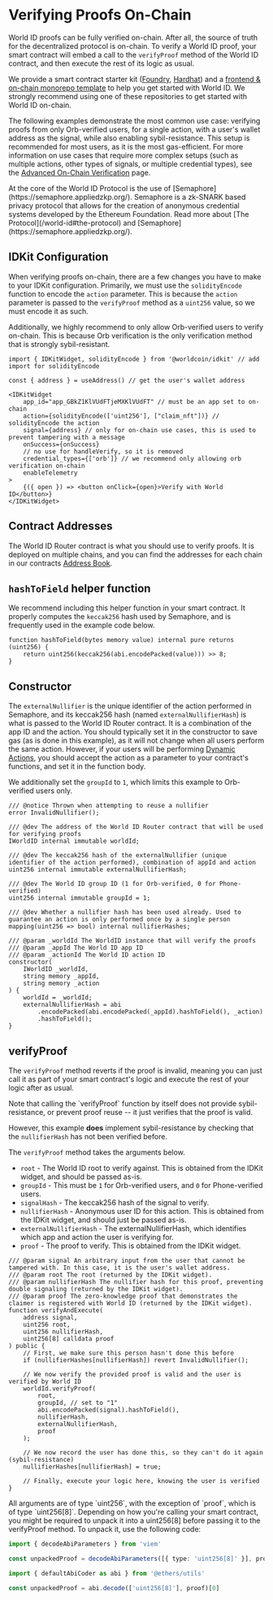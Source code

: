 
# Verifying Proofs On-Chain

World ID proofs can be fully verified on-chain. After all, the source of truth for the decentralized protocol is on-chain. To verify a World ID proof, your smart contract will embed a call to the `verifyProof` method of the World ID contract, and then execute the rest of its logic as usual.

We provide a smart contract starter kit ([Foundry](https://github.com/worldcoin/world-id-starter), [Hardhat](https://github.com/worldcoin/world-id-starter-hardhat)) and a [frontend & on-chain monorepo template](https://github.com/worldcoin/world-id-onchain-template) to help you get started with World ID. 
We strongly recommend using one of these repositories to get started with World ID on-chain.

The following examples demonstrate the most common use case: verifying proofs from only Orb-verified users, for a single action, with a user's wallet address as the signal, while also enabling sybil-resistance. 
This setup is recommended for most users, as it is the most gas-efficient. For more information on use cases that require more complex setups (such as multiple actions, other types of signals, or multiple credential types), see the [Advanced On-Chain Verification](/advanced/custom-on-chain) page.

<Note>
  At the core of the World ID Protocol is the use of [Semaphore](https://semaphore.appliedzkp.org/). Semaphore is a zk-SNARK based privacy protocol that allows for the creation of anonymous credential systems developed by the Ethereum Foundation.
  Read more about [The Protocol](/world-id#the-protocol) and [Semaphore](https://semaphore.appliedzkp.org/).
</Note>

## IDKit Configuration

When verifying proofs on-chain, there are a few changes you have to make to your IDKit configuration. Primarily, we must use the `solidityEncode` function to encode the `action` parameter. 
This is because the `action` parameter is passed to the `verifyProof` method as a `uint256` value, so we must encode it as such.

Additionally, we highly recommend to only allow Orb-verified users to verify on-chain. This is because Orb verification is the only verification method that is strongly sybil-resistant.

```tsx
import { IDKitWidget, solidityEncode } from '@worldcoin/idkit' // add import for solidityEncode

const { address } = useAddress() // get the user's wallet address

<IDKitWidget
    app_id="app_GBkZ1KlVUdFTjeMXKlVUdFT" // must be an app set to on-chain
    action={solidityEncode(['uint256'], ["claim_nft"])} // solidityEncode the action
    signal={address} // only for on-chain use cases, this is used to prevent tampering with a message
    onSuccess={onSuccess}
    // no use for handleVerify, so it is removed
    credential_types={['orb']} // we recommend only allowing orb verification on-chain
    enableTelemetry
>
    {({ open }) => <button onClick={open}>Verify with World ID</button>}
</IDKitWidget>
```

## Contract Addresses

The World ID Router contract is what you should use to verify proofs. It is deployed on multiple chains, and you can find the addresses for each chain in our contracts [Address Book](/reference/address-book).

## `hashToField` helper function

We recommend including this helper function in your smart contract. It properly computes the `keccak256` hash used by Semaphore, and is frequently used in the example code below.

```solidity
function hashToField(bytes memory value) internal pure returns (uint256) {
    return uint256(keccak256(abi.encodePacked(value))) >> 8;
}
```

## Constructor

The `externalNullifier` is the unique identifier of the action performed in Semaphore, and its keccak256 hash (named `externalNullifierHash`) is what is passed to the World ID Router contract. It is a combination of the app ID and the action.
You should typically set it in the constructor to save gas (as is done in this example), as it will not change when all users perform the same action. 
However, if your users will be performing [Dynamic Actions](/anonymous-actions/idkit#dynamic-actions), you should accept the action as a parameter to your contract's functions, and set it in the function body.

We additionally set the `groupId` to `1`, which limits this example to Orb-verified users only.

```solidity
/// @notice Thrown when attempting to reuse a nullifier
error InvalidNullifier();

/// @dev The address of the World ID Router contract that will be used for verifying proofs
IWorldID internal immutable worldId;

/// @dev The keccak256 hash of the externalNullifier (unique identifier of the action performed), combination of appId and action
uint256 internal immutable externalNullifierHash;

/// @dev The World ID group ID (1 for Orb-verified, 0 for Phone-verified)
uint256 internal immutable groupId = 1;

/// @dev Whether a nullifier hash has been used already. Used to guarantee an action is only performed once by a single person
mapping(uint256 => bool) internal nullifierHashes;

/// @param _worldId The WorldID instance that will verify the proofs
/// @param _appId The World ID app ID
/// @param _actionId The World ID action ID
constructor(
    IWorldID _worldId,
    string memory _appId,
    string memory _action
) {
    worldId = _worldId;
    externalNullifierHash = abi
        .encodePacked(abi.encodePacked(_appId).hashToField(), _action)
        .hashToField();
}
```

## verifyProof

The `verifyProof` method reverts if the proof is invalid, meaning you can just call it as part of your smart contract's logic and execute the rest of your logic after as usual.

<Note type="warning">
	Note that calling the `verifyProof` function by itself does not provide sybil-resistance, or prevent proof reuse -- it
	just verifies that the proof is valid. 
  
  However, this example **does** implement sybil-resistance by checking that the `nullifierHash` has not been verified before.
</Note>

The `verifyProof` method takes the arguments below.

-   `root` - The World ID root to verify against. This is obtained from the IDKit widget, and should be passed as-is.
-   `groupId` - This must be `1` for Orb-verified users, and `0` for Phone-verified users.
-   `signalHash` - The keccak256 hash of the signal to verify.
-   `nullifierHash` - Anonymous user ID for this action. This is obtained from the IDKit widget, and should just be passed as-is.
-   `externalNullifierHash` - The externalNullifierHash, which identifies which app and action the user is verifying for.
-   `proof` - The proof to verify. This is obtained from the IDKit widget.

```solidity
/// @param signal An arbitrary input from the user that cannot be tampered with. In this case, it is the user's wallet address.
/// @param root The root (returned by the IDKit widget).
/// @param nullifierHash The nullifier hash for this proof, preventing double signaling (returned by the IDKit widget).
/// @param proof The zero-knowledge proof that demonstrates the claimer is registered with World ID (returned by the IDKit widget).
function verifyAndExecute(
    address signal,
    uint256 root,
    uint256 nullifierHash,
    uint256[8] calldata proof
) public {
    // First, we make sure this person hasn't done this before
    if (nullifierHashes[nullifierHash]) revert InvalidNullifier();

    // We now verify the provided proof is valid and the user is verified by World ID
    worldId.verifyProof(
        root,
        groupId, // set to "1"
        abi.encodePacked(signal).hashToField(),
        nullifierHash,
        externalNullifierHash,
        proof
    );

    // We now record the user has done this, so they can't do it again (sybil-resistance)
    nullifierHashes[nullifierHash] = true;

    // Finally, execute your logic here, knowing the user is verified
}
```

<Note>
 All arguments are of type `uint256`, with the exception of `proof`, which is of type `uint256[8]`. Depending on how you're calling your smart contract, you might be required to unpack it into a uint256[8] before passing it to the verifyProof method. To unpack it, use the following code:

<CodeGroup>

```ts {{ title: "viem" }}
import { decodeAbiParameters } from 'viem'

const unpackedProof = decodeAbiParameters([{ type: 'uint256[8]' }], proof)[0]
```

```ts {{ title: "ethers.js" }}
import { defaultAbiCoder as abi } from '@ethers/utils'

const unpackedProof = abi.decode(['uint256[8]'], proof)[0]
```
</CodeGroup>
</Note>